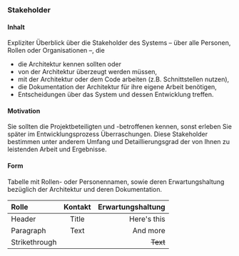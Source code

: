 ### Stakeholder

#### Inhalt
Expliziter Überblick über die Stakeholder des Systems – über alle Personen, Rollen oder Organisationen –, die

- die Architektur kennen sollten oder
- von der Architektur überzeugt werden müssen,
- mit der Architektur oder dem Code arbeiten (z.B. Schnittstellen nutzen),
- die Dokumentation der Architektur für ihre eigene Arbeit benötigen,
- Entscheidungen über das System und dessen Entwicklung treffen.

#### Motivation
Sie sollten die Projektbeteiligten und -betroffenen kennen, sonst erleben Sie später im Entwicklungsprozess Überraschungen.
Diese Stakeholder bestimmen unter anderem Umfang und Detaillierungsgrad der von Ihnen zu leistenden Arbeit und Ergebnisse.

#### Form
Tabelle mit Rollen- oder Personennamen, sowie deren Erwartungshaltung bezüglich der Architektur und deren Dokumentation.

| Rolle        | Kontakt |   Erwartungshaltung |
| :------------ | :---------: | ----------: |
| Header        |    Title    | Here's this |
| Paragraph     |    Text     |    And more |
| Strikethrough |             |    ~~Text~~ |